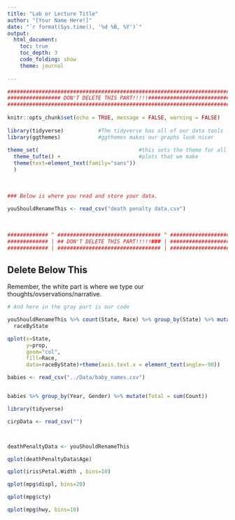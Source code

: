 ```yaml
---
title: "Lab or Lecture Title"
author: "[Your Name Here!]"
date: "`r format(Sys.time(), '%d %B, %Y')`"
output: 
  html_document:
    toc: true
    toc_depth: 3
    code_folding: show
    theme: journal
  
---
```


```r
###########################################################################
################# DON'T DELETE THIS PART!!!!!##############################
###########################################################################
                                                                          #
knitr::opts_chunk$set(echo = TRUE, message = FALSE, warning = FALSE)      #
                                                                          #
library(tidyverse)           #The tidyverse has all of our data tools     #
library(ggthemes)            #ggthemes makes our graphs look nicer        #
                                                                          # 
theme_set(                                #this sets the theme for all    #
  theme_tufte() +                         #plots that we make             #
  theme(text=element_text(family="sans"))                                 #
  )                                                                       #
                                                                          #
                                                                          #
                                                                          #
### Below is where you read and store your data.                          #
                                                                          #
youShouldRenameThis <- read_csv("death penalty data.csv")
                                                                          #
                                                                          #
                                                                          #
############# ^ ################################# ^ #######################
############# | ## DON'T DELETE THIS PART!!!!!### | #######################
############# | ################################# | #######################
```

## Delete Below This ## 

Remember, the white part is where we type our thoughts/ovservations/narrative.

```r

# And here in the gray part is our code

youShouldRenameThis %>% count(State, Race) %>% group_by(State) %>% mutate(prop = n/sum(n)) ->
  raceByState

qplot(x=State,
      y=prop,
      geom="col",
      fill=Race,
      data=raceByState)+theme(axis.text.x = element_text(angle=-90))

babies <- read_csv("../Data/baby_names.csv")


babies %>% group_by(Year, Gender) %>% mutate(Total = sum(Count))

library(tidyverse)

cirpData <- read_csv("")



deathPenaltyData <- youShouldRenameThis

qplot(deathPenaltyData$Age)

qplot(iris$Petal.Width , bins=10)

qplot(mpg$displ, bins=20)

qplot(mpg$cty)

qplot(mpg$hwy, bins=10)

```

